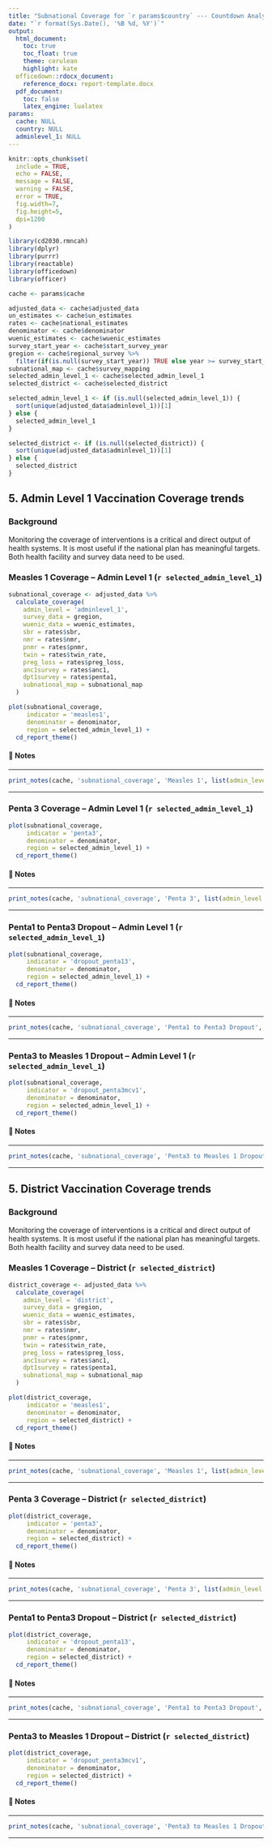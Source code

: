 ```yaml
---
title: "Subnational Coverage for `r params$country` --- Countdown Analysis"
date: "`r format(Sys.Date(), '%B %d, %Y')`"
output: 
  html_document:
    toc: true
    toc_float: true
    theme: cerulean
    highlight: kate
  officedown::rdocx_document:
    reference_docx: report-template.docx
  pdf_document:
    toc: false
    latex_engine: lualatex
params:
  cache: NULL
  country: NULL
  adminlevel_1: NULL
---
```


```r
knitr::opts_chunk$set(
  include = TRUE,
  echo = FALSE,
  message = FALSE,
  warning = FALSE,
  error = TRUE,
  fig.width=7, 
  fig.height=5, 
  dpi=1200
)

library(cd2030.rmncah)
library(dplyr)
library(purrr)
library(reactable)
library(officedown)
library(officer)

cache <- params$cache

adjusted_data <- cache$adjusted_data
un_estimates <- cache$un_estimates
rates <- cache$national_estimates
denominator <- cache$denominator
wuenic_estimates <- cache$wuenic_estimates
survey_start_year <- cache$start_survey_year
gregion <- cache$regional_survey %>% 
  filter(if(is.null(survey_start_year)) TRUE else year >= survey_start_year)
subnational_map <- cache$survey_mapping
selected_admin_level_1 <- cache$selected_admin_level_1
selected_district <- cache$selected_district

selected_admin_level_1 <- if (is.null(selected_admin_level_1)) {
  sort(unique(adjusted_data$adminlevel_1))[1]
} else {
  selected_admin_level_1
}

selected_district <- if (is.null(selected_district)) {
  sort(unique(adjusted_data$adminlevel_1))[1]
} else {
  selected_district
}
```

## 5. Admin Level 1 Vaccination Coverage trends {-}

### Background

Monitoring the coverage of interventions is a critical and direct output of health 
systems. It is most useful if the national plan has meaningful targets. Both health 
facility and survey data need to be used.

### Measles 1 Coverage -- Admin Level 1 (`r selected_admin_level_1`)

```r
subnational_coverage <- adjusted_data %>%
  calculate_coverage(
    admin_level = 'adminlevel_1',
    survey_data = gregion,
    wuenic_data = wuenic_estimates,
    sbr = rates$sbr,
    nmr = rates$nmr,
    pnmr = rates$pnmr,
    twin = rates$twin_rate,
    preg_loss = rates$preg_loss,
    anc1survey = rates$anc1,
    dpt1survey = rates$penta1,
    subnational_map = subnational_map
  )

plot(subnational_coverage, 
     indicator = 'measles1', 
     denominator = denominator, 
     region = selected_admin_level_1) +
  cd_report_theme()
```

#### 📝 Notes 

::: {custom-style="Style1"}

---

```r
print_notes(cache, 'subnational_coverage', 'Measles 1', list(admin_level = 'adminlevel_1'))
```

---

:::

### Penta 3 Coverage -- Admin Level 1 (`r selected_admin_level_1`)

```r
plot(subnational_coverage, 
     indicator = 'penta3', 
     denominator = denominator, 
     region = selected_admin_level_1) +
  cd_report_theme()
```

#### 📝 Notes 

::: {custom-style="Style1"}

---

```r
print_notes(cache, 'subnational_coverage', 'Penta 3', list(admin_level = 'adminlevel_1'))
```

---

:::

### Penta1 to Penta3 Dropout -- Admin Level 1 (`r selected_admin_level_1`)

```r
plot(subnational_coverage, 
     indicator = 'dropout_penta13', 
     denominator = denominator, 
     region = selected_admin_level_1) +
  cd_report_theme()
```

#### 📝 Notes 

::: {custom-style="Style1"}

---

```r
print_notes(cache, 'subnational_coverage', 'Penta1 to Penta3 Dropout', list(admin_level = 'adminlevel_1'))
```

---

:::

### Penta3 to Measles 1 Dropout -- Admin Level 1 (`r selected_admin_level_1`)

```r
plot(subnational_coverage, 
     indicator = 'dropout_penta3mcv1', 
     denominator = denominator, 
     region = selected_admin_level_1) +
  cd_report_theme()
```

#### 📝 Notes 

::: {custom-style="Style1"}

---

```r
print_notes(cache, 'subnational_coverage', 'Penta3 to Measles 1 Dropout', list(admin_level = 'adminlevel_1'))
```

---

:::


## 5. District Vaccination Coverage trends {-}

### Background

Monitoring the coverage of interventions is a critical and direct output of health 
systems. It is most useful if the national plan has meaningful targets. Both health 
facility and survey data need to be used.

### Measles 1 Coverage -- District (`r selected_district`)

```r
district_coverage <- adjusted_data %>%
  calculate_coverage(
    admin_level = 'district',
    survey_data = gregion,
    wuenic_data = wuenic_estimates,
    sbr = rates$sbr,
    nmr = rates$nmr,
    pnmr = rates$pnmr,
    twin = rates$twin_rate,
    preg_loss = rates$preg_loss,
    anc1survey = rates$anc1,
    dpt1survey = rates$penta1,
    subnational_map = subnational_map
  )

plot(district_coverage, 
     indicator = 'measles1', 
     denominator = denominator, 
     region = selected_district) +
  cd_report_theme()
```

#### 📝 Notes 

::: {custom-style="Style1"}

---

```r
print_notes(cache, 'subnational_coverage', 'Measles 1', list(admin_level = 'district'))
```

---

:::

### Penta 3 Coverage -- District (`r selected_district`)

```r
plot(district_coverage, 
     indicator = 'penta3', 
     denominator = denominator, 
     region = selected_district) +
  cd_report_theme()
```

#### 📝 Notes 

::: {custom-style="Style1"}

---

```r
print_notes(cache, 'subnational_coverage', 'Penta 3', list(admin_level = 'district'))
```

---

:::

### Penta1 to Penta3 Dropout -- District (`r selected_district`)

```r
plot(district_coverage, 
     indicator = 'dropout_penta13', 
     denominator = denominator, 
     region = selected_district) +
  cd_report_theme()
```

#### 📝 Notes 

::: {custom-style="Style1"}

---

```r
print_notes(cache, 'subnational_coverage', 'Penta1 to Penta3 Dropout', list(admin_level = 'district'))
```

---

:::

### Penta3 to Measles 1 Dropout -- District (`r selected_district`)

```r
plot(district_coverage, 
     indicator = 'dropout_penta3mcv1', 
     denominator = denominator, 
     region = selected_district) +
  cd_report_theme()
```

#### 📝 Notes 

::: {custom-style="Style1"}

---

```r
print_notes(cache, 'subnational_coverage', 'Penta3 to Measles 1 Dropout', list(admin_level = 'district'))
```

---

:::
